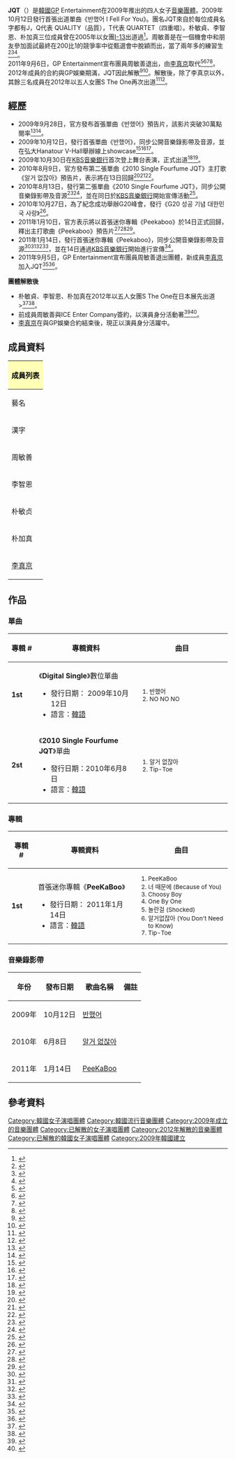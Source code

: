 {{藝人
| 姓名 = JQT<br />제이큐티
| 類型 =組合
| 圖片 = JQT from acrofan.jpg
| 圖片簡介 = 
| 圖片尺寸 = 
| 外文名 = 제이큐티
| 外文 = ko
| 國籍 = {{KOR}}
| 音樂類型 = [[K-POP|K-POP]]、[[舞曲|舞曲]]
| 職業 = 歌手組合
| 出道地點 = {{KOR}}
| 出道作 = 《반했어 I Fell For You》
| 出道日期 = 2009年10月
| 代表作 = 《PeeKaBoo》
| 活躍年代 = 2009年－2012年
| 唱片公司 = 
| 經紀公司 = GP Entertainment
| 相關團體 = 
| 現任成員 = 
| 過往成員 = 周敏善、朴敏貞、李智恩、朴加真、[[李善彬|李真京]]
}}
'''JQT'''（{{lang-ko|'''제이큐티'''}}）是[[韓國|韓國]]GP Entertainment在2009年推出的四人女子[[音樂團體|音樂團體]]。2009年10月12日發行首張出道單曲《반했어 I Fell For You》。團名JQT來自於每位成員名字都有J，Q代表 QUALITY（品質），T代表 QUARTET（四重唱）。朴敏貞、李智恩、朴加真三位成員曾在2005年以女團[[I-13|I-13]]出道過<ref>{{cite news|url=https://www.newsen.com/news_view.php?uid=200909251118071002|title=최다걸그룹 i-13 멤버 가진 민정 지은 JQT로 4년만에 컴백|accessdate=2020-06-26|archive-date=2020-06-28|archive-url=https://web.archive.org/web/20200628183214/https://www.newsen.com/news_view.php?uid=200909251118071002|dead-url=no}}</ref>。周敏善是在一個機會中和朋友參加面試最終在200比1的競爭率中從甄選會中脫穎而出，當了兩年多的練習生<ref>{{cite news|url=https://www.donga.com/news/article/all/20090925/8814050/1|title=아이서틴 주축 멤버, ‘제이큐티’로 재데뷔|accessdate=2020-06-26|archive-date=2020-06-27|archive-url=https://web.archive.org/web/20200627073731/https://www.donga.com/news/article/all/20090925/8814050/1|dead-url=no}}</ref><ref>{{cite news|url=http://www.newsinside.kr/news/articleView.html?idxno=64049|title=아이써틴 출신 4인조 여성그룹 JQT, 가요계 출사표|accessdate=2020-06-26|archive-date=2020-06-27|archive-url=https://web.archive.org/web/20200627073734/http://www.newsinside.kr/news/articleView.html?idxno=64049|dead-url=no}}</ref><ref>{{cite news|url=https://www.nocutnews.co.kr/news/4145441|title=여성 슈주 'i-13' 출신 멤버, 4인조 그룹 결성|accessdate=2020-06-26|archive-date=2020-06-28|archive-url=https://web.archive.org/web/20200628201242/https://www.nocutnews.co.kr/news/4145441|dead-url=no}}</ref>。<br>2011年9月6日，GP Entertainment宣布團員周敏善退出，由[[李善彬|李真京]]取代<ref>{{cite news|url=https://www.nocutnews.co.kr/news/4220404|title=제이큐티, 민선 탈퇴 후 새 멤버 진경 공개|accessdate=2020-06-26|archive-date=2020-06-28|archive-url=https://web.archive.org/web/20200628022604/https://www.nocutnews.co.kr/news/4220404|dead-url=no}}</ref><ref>{{cite news|url=http://tvdaily.asiae.co.kr/read.php3?aid=1318809433216930003|title=제이큐티 새멤버, 진경 공개… 청순 여고생 합류|accessdate=2020-06-26|archive-date=2020-06-29|archive-url=https://web.archive.org/web/20200629104110/http://tvdaily.asiae.co.kr/read.php3?aid=1318809433216930003|dead-url=no}}</ref><ref>{{cite news|url=https://www.mk.co.kr/star/musics/view/2011/10/670394/|title=제이큐티, 새 멤버 진경 공개 '청순 매력'|accessdate=2020-06-26|archive-date=2020-06-29|archive-url=https://web.archive.org/web/20200629024847/https://www.mk.co.kr/star/musics/view/2011/10/670394/|dead-url=no}}</ref><ref>{{cite news|url=http://osen.mt.co.kr/article/G1109307132|title='美진출' 제이큐티 멤버 교체, 새 멤버 '진경' 공개|accessdate=2020-06-26|archive-date=2020-06-28|archive-url=https://web.archive.org/web/20200628173111/http://osen.mt.co.kr/article/G1109307132|dead-url=no}}</ref>。<br>
2012年成員的合約與GP娛樂期滿，JQT因此解散<ref>{{cite news|url=https://entertain.naver.com/read?oid=086&aid=0002095717|title=걸그룹 제이큐티, 3년 만에 전격 해체..진경은 잔류|accessdate=2020-06-26|archive-date=2020-06-29|archive-url=https://web.archive.org/web/20200629223602/https://entertain.naver.com/read?oid=086&aid=0002095717|dead-url=no}}</ref><ref>{{cite news|url=https://www.etoday.co.kr/news/view/547387|title=걸그룹 JQT 해체…“3명 계약 연장 안해”|accessdate=2020-06-26|archive-date=2020-06-28|archive-url=https://web.archive.org/web/20200628173553/https://www.etoday.co.kr/news/view/547387|dead-url=no}}</ref>。解散後，除了李真京以外，其餘三名成員在2012年以五人女團S The One再次出道<ref>{{cite news|url=http://osen.mt.co.kr/article/G1109354909|title='해체 JQT' 민정-가진-지은, 에스더원 결성 "3월 데뷔"|accessdate=2020-06-26|archive-date=2020-06-29|archive-url=https://web.archive.org/web/20200629144236/http://osen.mt.co.kr/article/G1109354909|dead-url=no}}</ref><ref>{{cite news|url=https://www.tvreport.co.kr/199608|title=[단독]JQT 탈퇴 민정 가진 지은, 이지훈이 키우는 에스더원 합류|accessdate=2020-06-26|archive-date=2020-06-27|archive-url=https://web.archive.org/web/20200627220356/https://www.tvreport.co.kr/199608|dead-url=no}}</ref>。

== 經歷 ==
* 2009年9月28日，官方發布首張單曲《반했어》預告片，該影片突破30萬點閱率<ref>{{cite news|url=https://sports.chosun.com/news/news_o2.htm?name=/news/entertainment/200910/20091003/9ac77111.htm|title=여성4인조 JQT(제이큐티), "어디서 봤다 했더니~"|accessdate=2021-02-07|archive-date=2020-06-29|archive-url=https://web.archive.org/web/20200629162941/https://sports.chosun.com/news/news_o2.htm?name=%2Fnews%2Fentertainment%2F200910%2F20091003%2F9ac77111.htm|dead-url=no}}</ref><ref>{{cite news|url=https://www.newsen.com/news_view.php?uid=200910080827141001|title=제이큐티, 12일 깜짝 온라인 쇼케이스 신고식 ‘30만 네티즌 오세요’|accessdate=2020-06-26|archive-date=2020-06-26|archive-url=https://web.archive.org/web/20200626155239/https://www.newsen.com/news_view.php?uid=200910080827141001|dead-url=no}}</ref>。
* 2009年10月12日，發行首張單曲《반했어》，同步公開音樂錄影帶及音源，並在弘大Hanatour V-Hall舉辦線上showcase<ref>{{cite news|url=http://www.asiae.co.kr/news/view.htm?idxno=2009101208274563618|title=JQT, 12일(오늘) 음원 공개& 온라인 쇼케이스 개최|accessdate=2020-06-26|archive-date=2020-06-27|archive-url=https://web.archive.org/web/20200627042134/http://www.asiae.co.kr/news/view.htm?idxno=2009101208274563618|dead-url=no}}</ref><ref>{{cite news|url=https://www.newsen.com/news_view.php?uid=200910120826501001|title=제이큐티, 오늘(12일) 첫 온라인 쇼케이스 ‘30만명 관심폭발’|accessdate=2020-06-26|archive-date=2020-06-29|archive-url=https://web.archive.org/web/20200629032458/https://www.newsen.com/news_view.php?uid=200910120826501001|dead-url=no}}</ref><ref>{{cite news|url=https://www.donga.com/news/article/all/20091012/8880401/1|title=제이큐티, 12일 음원공개하고 활동 ‘포문’|accessdate=2020-06-26|archive-date=2020-06-29|archive-url=https://web.archive.org/web/20200629153844/https://www.donga.com/news/article/all/20091012/8880401/1|dead-url=no}}</ref>。
* 2009年10月30日在[[KBS|KBS]][[音樂銀行|音樂銀行]]首次登上舞台表演，正式出道<ref>{{cite news|url=https://www.newsen.com/news_view.php?uid=200910291249001002|title=여성4인조 JQT 30일 ‘뮤뱅’ 지상파 데뷔신고식 “너무 떨려요”|accessdate=2020-06-26|archive-date=2020-06-26|archive-url=https://web.archive.org/web/20200626155245/https://www.newsen.com/news_view.php?uid=200910291249001002|dead-url=no}}</ref><ref>{{cite news|url=http://www.newsinside.kr/news/articleView.html?idxno=67033|title=당찬 신예 JQT 30일 첫 '지상파' 데뷔|accessdate=2020-06-26|archive-date=2020-06-26|archive-url=https://web.archive.org/web/20200626155245/http://www.newsinside.kr/news/articleView.html?idxno=67033|dead-url=no}}</ref>。
* 2010年8月9日，官方發布第二張單曲《2010 Single Fourfume JQT》主打歌《알거 없잖아》預告片，表示將在13日回歸<ref>{{cite news|url=http://www.asiae.co.kr/news/view.htm?idxno=2010080908405707801|title=제이큐티, 두번째 싱글 '알거없잖아'로 컴백|accessdate=2020-06-26|archive-date=2020-06-27|archive-url=https://web.archive.org/web/20200627074022/http://www.asiae.co.kr/news/view.htm?idxno=2010080908405707801|dead-url=no}}</ref><ref>{{cite news|url=https://www.newsen.com/news_view.php?uid=201008090919281002|title=걸그룹 제이큐티 ‘알거없자나’ 컴백 ‘9일 티저 공개’|accessdate=2020-06-26|archive-date=2020-06-29|archive-url=https://web.archive.org/web/20200629030727/https://www.newsen.com/news_view.php?uid=201008090919281002|dead-url=no}}</ref><ref>{{cite news|url=https://www.newshankuk.com/news/content.asp?news_idx=2010080920021812783|title=제이큐티, '알거없잖아’ 두번째 싱글 발표|accessdate=2020-06-26|archive-date=2020-06-28|archive-url=https://web.archive.org/web/20200628202209/https://www.newshankuk.com/news/content.asp?news_idx=2010080920021812783|dead-url=no}}</ref>。
* 2010年8月13日，發行第二張單曲《2010 Single Fourfume JQT》，同步公開音樂錄影帶及音源<ref>{{cite news|url=https://www.newsen.com/news_view.php?uid=201008130818281001|title=JQT 음원-뮤비-홈피 오늘(13일) 동시 공개, 활동 스타트|accessdate=2020-06-26|archive-date=2020-06-28|archive-url=https://web.archive.org/web/20200628055542/https://www.newsen.com/news_view.php?uid=201008130818281001|dead-url=no}}</ref><ref>{{cite news|url=http://www.asiae.co.kr/news/view.htm?idxno=2010081310192172778|title=제이큐티, 13일(오늘) 음원·뮤비·사이트·방송 大공개|accessdate=2020-06-26|archive-date=2020-06-29|archive-url=https://web.archive.org/web/20200629093403/http://www.asiae.co.kr/news/view.htm?idxno=2010081310192172778|dead-url=no}}</ref>，並在同日於[[KBS|KBS]][[音樂銀行|音樂銀行]]開始宣傳活動<ref>{{cite news|url=http://polinews.co.kr/news/article.html?no=60069|title=제이큐티 싱글 2집 ‘알거없잖아’ 발매…’뮤직뱅크’ 신고!|accessdate=2020-06-26|archive-date=2020-06-30|archive-url=https://web.archive.org/web/20200630175943/http://www.polinews.co.kr/news/article.html?no=60069|dead-url=no}}</ref>。
* 2010年10月27日，為了紀念成功舉辦G20峰會，發行《G20 성공 기념 대한민국 사랑》<ref>{{cite news|url=https://www.mk.co.kr/news/culture/view/2010/10/581723/|title=JQT 정수라의 `아! 대한민국` 리메이크|accessdate=2020-06-26|archive-date=2020-06-29|archive-url=https://web.archive.org/web/20200629213540/https://www.mk.co.kr/news/culture/view/2010/10/581723/|dead-url=no}}</ref>。
* 2011年1月10日，官方表示將以首張迷你專輯《Peekaboo》於14日正式回歸，釋出主打歌曲《Peekaboo》預告片<ref>{{cite news|url=https://entertain.naver.com/read?oid=003&aid=0003633557|title=제이큐티, 미니음반으로 컴백 'peekaboo'|accessdate=2020-06-26|archive-date=2020-06-28|archive-url=https://web.archive.org/web/20200628145232/https://entertain.naver.com/read?oid=003&aid=0003633557|dead-url=no}}</ref><ref>{{cite news|url=http://www.joynews24.com/view/542392|title=JQT, 모스 부호 티저 공개..컴백 초읽기|accessdate=2020-06-26|archive-date=2020-06-29|archive-url=https://web.archive.org/web/20200629040238/http://www.joynews24.com/view/542392|dead-url=no}}</ref><ref>{{cite news|url=http://www.asiae.co.kr/news/view.htm?idxno=2011011018230197635|title=제이큐티, 모스부호 티저 공개하고 14일부터 활동|accessdate=2020-06-26|archive-date=2020-06-28|archive-url=https://web.archive.org/web/20200628145747/http://www.asiae.co.kr/news/view.htm?idxno=2011011018230197635|dead-url=no}}</ref>。
* 2011年1月14日，發行首張迷你專輯《Peekaboo》，同步公開音樂錄影帶及音源<ref>{{cite news|url=https://www.tvreport.co.kr/87439|title=제이큐티, 섹시컨셉으로 컴백..신곡 ‘피카부’ 공개|accessdate=2020-06-26|archive-date=2020-06-26|archive-url=https://web.archive.org/web/20200626155247/https://www.tvreport.co.kr/87439|dead-url=no}}</ref><ref>{{cite news|url=http://www.asiae.co.kr/news/view.htm?idxno=2011011410510704293|title=JQT, 14일(오늘) 섹시 콘셉트로 컴백..팬들 기대감↑|accessdate=2020-06-26|archive-date=2020-06-27|archive-url=https://web.archive.org/web/20200627072517/http://www.asiae.co.kr/news/view.htm?idxno=2011011410510704293|dead-url=no}}</ref><ref>{{cite news|url=https://star.mt.co.kr/stview.php?no=2011011408422452392&type=1&outlink=1|title='컴백' JQT, 오늘(14일) 음원공개 '섹시美 발산'|accessdate=2020-06-26|archive-date=2020-06-26|archive-url=https://web.archive.org/web/20200626155239/https://star.mt.co.kr/stview.php?no=2011011408422452392&type=1&outlink=1|dead-url=no}}</ref><ref>{{cite news|url=http://news.kukinews.com/news/article.html?no=103722|title=걸그룹 제이큐티 “우리도 섹시 변신”…미니앨범 공개|accessdate=2020-06-26|archive-date=2020-06-28|archive-url=https://web.archive.org/web/20200628055541/http://news.kukinews.com/news/article.html?no=103722|dead-url=no}}</ref>，並在14日通過[[KBS|KBS]][[音樂銀行|音樂銀行]]開始進行宣傳<ref>{{cite news|url=http://www.asiae.co.kr/news/view.htm?idxno=2011011417242370823|title='파격변신' 제이큐티 '가창력+안무+의상↑' 강렬 컴백|accessdate=2020-06-26|archive-date=2020-06-26|archive-url=https://web.archive.org/web/20200626155239/http://www.asiae.co.kr/news/view.htm?idxno=2011011417242370823|dead-url=no}}</ref>。
* 2011年9月5日，GP Entertainment宣布團員周敏善退出團體，新成員[[李善彬|李真京]]加入JQT<ref>{{cite news|url=https://www.newsen.com/news_view.php?uid=201109051807181001|title=민선 탈퇴 후 이진경 제이큐티 합류, 美 진출 계획 그대로 진행|accessdate=2020-06-26|archive-date=2020-06-29|archive-url=https://web.archive.org/web/20200629225708/https://www.newsen.com/news_view.php?uid=201109051807181001|dead-url=no}}</ref><ref>{{cite news|url=http://news.heraldcorp.com/view.php?ud=20111017000572&md=20120317062247_BL|title=‘민선 탈퇴’ 제이큐티, 새 멤버 진경 공개..‘청순한 매력’|accessdate=2020-06-26|archive-date=2020-06-29|archive-url=https://web.archive.org/web/20200629213540/http://news.heraldcorp.com/view.php?ud=20111017000572&md=20120317062247_BL|dead-url=no}}</ref>。
'''團體解散後'''
* 朴敏貞、李智恩、朴加真在2012年以五人女團S The One在日本展先出道><ref>{{cite news|url=http://tvdaily.asiae.co.kr/read.php3?aid=1331772247288431010|title=신예그룹 S THE ONE, 16일 일본서 먼저 데뷔|accessdate=2020-06-26|archive-date=2020-06-28|archive-url=https://web.archive.org/web/20200628022646/http://tvdaily.asiae.co.kr/read.php3?aid=1331772247288431010|dead-url=no}}</ref><ref>{{cite news|url=https://www.fnnews.com/news/201203151838248971|title=이지훈이 프로듀싱한 그룹 S THE ONE,일본에서 공식데뷔|accessdate=2020-06-26|archive-date=2020-06-26|archive-url=https://web.archive.org/web/20200626155243/https://www.fnnews.com/news/201203151838248971|dead-url=no}}</ref>。
* 前成員周敏善與ICE Enter Company簽約，以演員身分活動著<ref>{{cite news|url=http://www.kyeongin.com/main/view.php?key=723648|title='제이큐티' 멤버였던 주민선 걸그룹 탈퇴 연극배우 변신|accessdate=2020-06-26|archive-date=2020-06-26|archive-url=https://web.archive.org/web/20200626155246/http://www.kyeongin.com/main/view.php?key=723648|dead-url=no}}</ref><ref>{{cite news|url=http://www.mydaily.co.kr/new_yk/html/read.php?newsid=201303272020441119&ext=na|title='JQT 탈퇴' 주민선, 걸그룹서 연극배우 전향…'셜록' 출연|accessdate=2020-06-26|archive-date=2020-06-28|archive-url=https://web.archive.org/web/20200628045932/http://www.mydaily.co.kr/new_yk/html/read.php?newsid=201303272020441119&ext=na|dead-url=no}}</ref>。
* [[李善彬|李真京]]在與GP娛樂合約結束後，現正以演員身分活躍中。

== 成員資料 ==
{| class="wikitable" style="text-align:center"
! colspan="10" style="background: #FFFFB5;color:black"|成員列表
|-
! colspan=3 |藝名
! rowspan=2 |國籍/出生日期
! rowspan=2 |代表
|-
! 漢字
! 諺文
! 羅馬拼音
|-
| 周敏善
| 주민선
| Joo Min Sun
|{{KOR}}{{Birth date and age|1987|01|25}}
| RAP、Vocal
|-
| 李智恩
| 이지은
| Lee Ji Eun
| {{KOR}}{{Birth date and age|1987|10|23}} 
| 隊長、主唱
|-
| 朴敏贞
| 박민정
| Park Min Jung
|{{KOR}}{{Birth date and age|1990|2|3}}
| RAP、Vocal
|-
| 朴加真
| 박가진
| Park Ga Jin
| {{KOR}}{{Birth date and age|1990|1|10}}
| RAP、Vocal
|-
|  [[李善彬|李真京]]
| 이진경
| Lee Jin Kyung
| {{KOR}}{{Birth date and age|1994|1|7}}
| Vocal
|}

== 作品 == 
=== 單曲 ===
{| class="wikitable" style="text-align:center"
!width="60px"| 專輯 #
!width="300px"| 專輯資料
!width="280px"| 曲目
|- bgcolor="#F0F8FF"
| '''1st'''
|align="left"| 《'''Digital Single'''》數位單曲
* 發行日期： 2009年10月12日
* 語言：[[韓語|韓語]]
|align="left" style="font-size: 85%;"|
# 반했어
# NO NO NO
|- bgcolor="#FFFFFF"
| '''2st'''
|align="left"|《'''2010 Single Fourfume JQT'''》單曲
* 發行日期：2010年6月8日
* 語言：[[韓語|韓語]]
|align="left" style="font-size: 85%;"|
# 알거 없잖아
# Tip-Toe
|}

=== 專輯 ===
{| class="wikitable" style="text-align:center"
!width="60px"| 專輯 #
!width="300px"| 專輯資料
!width="280px"| 曲目
|- bgcolor="#F0F8FF"
| '''1st'''
|align="left"| 首張迷你專輯《'''PeeKaBoo'''》
* 發行日期： 2011年1月14日
* 語言：[[韓語|韓語]]
|align="left" style="font-size: 85%;"|
# PeeKaBoo
# 너 때문에 (Because of You)
# Choosy Boy
# One By One
# 놀란걸 (Shocked)
# 알거없잖아 (You Don't Need to Know)
# Tip-Toe
|}

===音樂錄影帶 ===
{| class=wikitable style="text-align:center"
|-
! 年份
! 發布日期
! 歌曲名稱
! 備註
|-
| 2009年 || 10月12日 || [https://www.youtube.com/watch?v=uLLRp4mVC6Y 반했어] {{Wayback|url=https://www.youtube.com/watch?v=uLLRp4mVC6Y |date=20201111041358 }}||
|-
| 2010年 || 6月8日|| [https://www.youtube.com/watch?v=0Gq21UJAqAI 알거 없잖아] {{Wayback|url=https://www.youtube.com/watch?v=0Gq21UJAqAI |date=20200817173640 }}||
|-
| 2011年 || 1月14日 || [https://www.youtube.com/watch?v=Ov1RnSEI5vA PeeKaBoo] {{Wayback|url=https://www.youtube.com/watch?v=Ov1RnSEI5vA |date=20201104085722 }} ||
|}

== 參考資料 ==
{{reflist|2}}

[[Category:韓國女子演唱團體|Category:韓國女子演唱團體]]
[[Category:韓國流行音樂團體|Category:韓國流行音樂團體]]
[[Category:2009年成立的音樂團體|Category:2009年成立的音樂團體]]
[[Category:已解散的女子演唱團體|Category:已解散的女子演唱團體]]
[[Category:2012年解散的音樂團體|Category:2012年解散的音樂團體]]
[[Category:已解散的韓國女子演唱團體|Category:已解散的韓國女子演唱團體]]
[[Category:2009年韓國建立|Category:2009年韓國建立]]